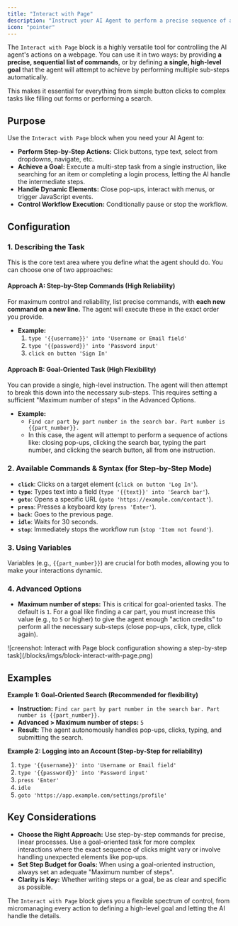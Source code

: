 ```yaml
---
title: "Interact with Page"
description: "Instruct your AI Agent to perform a precise sequence of actions or to achieve a high-level goal on a webpage."
icon: "pointer"
---
```


The `Interact with Page` block is a highly versatile tool for controlling the AI agent's actions on a webpage. You can use it in two ways: by providing **a precise, sequential list of commands**, or by defining **a single, high-level goal** that the agent will attempt to achieve by performing multiple sub-steps automatically.

This makes it essential for everything from simple button clicks to complex tasks like filling out forms or performing a search.

## Purpose

Use the `Interact with Page` block when you need your AI Agent to:

- **Perform Step-by-Step Actions:** Click buttons, type text, select from dropdowns, navigate, etc.
- **Achieve a Goal:** Execute a multi-step task from a single instruction, like searching for an item or completing a login process, letting the AI handle the intermediate steps.
- **Handle Dynamic Elements:** Close pop-ups, interact with menus, or trigger JavaScript events.
- **Control Workflow Execution:** Conditionally pause or stop the workflow.

## Configuration

### 1. Describing the Task

This is the core text area where you define what the agent should do. You can choose one of two approaches:

#### Approach A: Step-by-Step Commands (High Reliability)

For maximum control and reliability, list precise commands, with **each new command on a new line.** The agent will execute these in the exact order you provide.

- **Example:**
  1. `type '{{username}}' into 'Username or Email field'`
  2. `type '{{password}}' into 'Password input'`
  3. `click on button 'Sign In'`

#### Approach B: Goal-Oriented Task (High Flexibility)

You can provide a single, high-level instruction. The agent will then attempt to break this down into the necessary sub-steps. This requires setting a sufficient "Maximum number of steps" in the Advanced Options.

- **Example:**
  - `Find car part by part number in the search bar. Part number is {{part_number}}.`
  - In this case, the agent will attempt to perform a sequence of actions like: closing pop-ups, clicking the search bar, typing the part number, and clicking the search button, all from one instruction.

### 2. Available Commands & Syntax (for Step-by-Step Mode)

- **`click`**: Clicks on a target element (`click on button 'Log In'`).
- **`type`**: Types text into a field (`type '{{text}}' into 'Search bar'`).
- **`goto`**: Opens a specific URL (`goto 'https://example.com/contact'`).
- **`press`**: Presses a keyboard key (`press 'Enter'`).
- **`back`**: Goes to the previous page.
- **`idle`**: Waits for 30 seconds.
- **`stop`**: Immediately stops the workflow run (`stop 'Item not found'`).

### 3. Using Variables

Variables (e.g., `{{part_number}}`) are crucial for both modes, allowing you to make your interactions dynamic.

### 4. Advanced Options

- **Maximum number of steps:** This is critical for goal-oriented tasks. The default is `1`. For a goal like finding a car part, you must increase this value (e.g., to `5` or higher) to give the agent enough "action credits" to perform all the necessary sub-steps (close pop-ups, click, type, click again).

<Frame captin="Screenshot: Interact with Page block configuration showing a step-by-step task">
  ![creenshot: Interact with Page block configuration showing a step-by-step task](/blocks/imgs/block-interact-with-page.png)
</Frame>

## Examples

**Example 1: Goal-Oriented Search (Recommended for flexibility)**

- **Instruction:** `Find car part by part number in the search bar. Part number is {{part_number}}.`
- **Advanced \> Maximum number of steps:** `5`
- **Result:** The agent autonomously handles pop-ups, clicks, typing, and submitting the search.

**Example 2: Logging into an Account (Step-by-Step for reliability)**

1. `type '{{username}}' into 'Username or Email field'`
2. `type '{{password}}' into 'Password input'`
3. `press 'Enter'`
4. `idle`
5. `goto 'https://app.example.com/settings/profile'`

## Key Considerations

- **Choose the Right Approach:** Use step-by-step commands for precise, linear processes. Use a goal-oriented task for more complex interactions where the exact sequence of clicks might vary or involve handling unexpected elements like pop-ups.
- **Set Step Budget for Goals:** When using a goal-oriented instruction, always set an adequate "Maximum number of steps".
- **Clarity is Key:** Whether writing steps or a goal, be as clear and specific as possible.

The `Interact with Page` block gives you a flexible spectrum of control, from micromanaging every action to defining a high-level goal and letting the AI handle the details.
